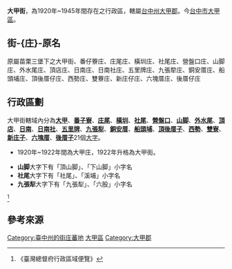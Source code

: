 {{noteTA
|1 = zh-cn:庄; zh-hk:庄; zh-tw:庄;
}}
'''大甲街'''，為1920年~1945年間存在之行政區，轄屬[[臺中州|台中州]][[大甲郡|大甲郡]]。今[[臺中市|台中市]][[大甲區|大甲區]]。

==街-{庄}-原名==
原屬苗栗三堡下之大甲街、番仔藔庄、庄尾庄、橫圳庄、社尾庄、營盤口庄、山脚庄、外水尾庄、頂店庄、日南庄、日南社庄、五里牌庄、九張犂庄、銅安厝庄、船頭埔庄、頂後厝仔庄、西勢庄、雙藔庄、新庄仔庄、六塊厝庄、後厝仔庄

==行政區劃==
大甲街轄域內分為'''[[大甲_(臺中市大字)|大甲]]'''、'''[[番子寮_(臺中市大甲區)|番子寮]]'''、'''[[庄尾|庄尾]]'''、'''[[橫圳|橫圳]]'''、'''[[社尾|社尾]]'''、'''[[營盤口_(臺中市)|營盤口]]'''、'''[[山腳_(臺中市大甲區)|山脚]]'''、'''[[外水尾|外水尾]]'''、'''[[頂店|頂店]]'''、'''[[日南_(臺灣)|日南]]'''、'''[[日南社_(大字)|日南社]]'''、'''[[五里牌_(臺中市)|五里牌]]'''、'''[[九張犁_(大甲區)|九張犁]]'''、'''[[銅安厝|銅安厝]]'''、'''[[船頭埔|船頭埔]]'''、'''[[頂後厝子|頂後厝子]]'''、'''[[西勢_(臺中市)|西勢]]'''、'''[[雙寮|雙寮]]'''、'''[[新庄子_(臺中市大甲區)|新庄子]]'''、'''[[六塊厝|六塊厝]]'''、'''[[後厝子|後厝子]]'''21個[[大字_(行政區劃)|大字]]。

*1920年~1922年間為大甲庄，1922年升格為大甲街。

*'''山脚'''大字下有「頂山脚」、「下山脚」小字名
*'''社尾'''大字下有「社尾」、「溪埔」小字名
*'''九張犁'''大字下有「九張犁」、「六股」小字名
<ref>《臺灣總督府行政區域便覽》</ref>

== 參考來源 ==
{{reflist}}
{{台中州}}

[[Category:臺中州的街庄蕃地|Category:臺中州的街庄蕃地]]
[[Category:大甲區|]]
[[Category:大甲郡|Category:大甲郡]]